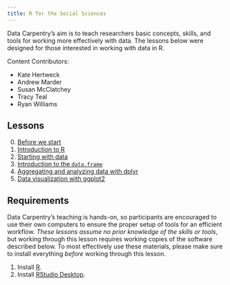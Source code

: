 ```yaml
---
title: R for the Social Sciences
---
```


Data Carpentry's aim is to teach researchers basic concepts, skills,
and tools for working more effectively with data.  The lessons below
were designed for those interested in working with data in R.

Content Contributors: 

*   Kate Hertweck
*   Andrew Marder
*   Susan McClatchey
*   Tracy Teal
*   Ryan Williams

## Lessons

0. [Before we start](00-before-we-start.html)
1. [Introduction to R](01-intro-to-R.html)
2. [Starting with data](02-starting-with-data.html)
3. [Introduction to the `data.frame`](03-data-frames.html)
4. [Aggregating and analyzing data with dplyr](04-dplyr.html)
5. [Data visualization with ggplot2](05-data-visualization.html)

## Requirements

Data Carpentry's teaching is hands-on, so participants are encouraged
to use their own computers to ensure the proper setup of tools for an
efficient workflow.  *These lessons assume no prior knowledge of the
skills or tools*, but working through this lesson requires working
copies of the software described below.  To most effectively use these
materials, please make sure to install everything *before* working
through this lesson.

1. Install [R](https://www.r-project.org/).
2. Install [RStudio Desktop](https://www.rstudio.com/products/rstudio/download2/#download).
